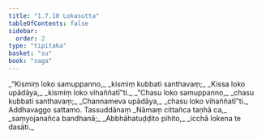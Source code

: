```yaml
---
title: "1.7.10 Lokasutta"
tableOfContents: false
sidebar:
  order: 2
type: "tipitaka"
basket: "su"
book: "saga"
---
```



<DynamicBreadcrumb />

<Division number="70" book="saga" bookNo="12" page="38">

<Paragraph number="329" type="verses" book="saga">
_“Kismiṃ loko samuppanno,_  
_kismiṃ kubbati santhavaṃ;_  
_Kissa loko upādāya,_  
_kismiṃ loko vihaññatī”ti._  

</Paragraph>

<Paragraph number="330" type="verses" book="saga">
_“Chasu loko samuppanno,_  
_chasu kubbati santhavaṃ;_  
_Channameva upādāya,_  
_chasu loko vihaññatī”ti._  


</Paragraph>
</Division>

<Paragraph number="331" type="center" book="saga">
Addhavaggo sattamo.



</Paragraph>

<Paragraph number="332" type="center" book="saga">
Tassuddānaṃ


</Paragraph>

<Paragraph number="333" type="verses" book="saga">
_Nāmaṃ cittañca taṇhā ca,_  
_saṃyojanañca bandhanā;_  
_Abbhāhatuḍḍito pihito,_  
_icchā lokena te dasāti._
</Paragraph>
